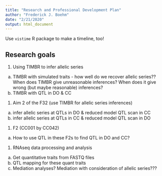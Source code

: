 ```yaml
---
title: "Research and Professional Development Plan"
author: "Frederick J. Boehm"
date: "2/21/2020"
output: html_document
---
```



Use `vistime` R package to make a timeline, too!

## Research goals

1. Using TIMBR to infer allelic series
  a. TIMBR with simulated traits - how well do we recover allelic series?? When does TIMBR give unreasonable inferences? When does it give wrong (but maybe reasonable) inferences? 
  a. TIMBR with QTL in DO & CC  
1. Aim 2 of the F32 (use TIMBR for allelic series inferences)
  a. infer allelic series at QTLs in DO & reduced model QTL scan in CC
  a. infer allelic series at QTLs in CC & reduced model QTL scan in DO
  
1. F2 (CC001 by CC042)
  a. How to use QTL in these F2s to find QTL in DO and CC?

1. RNAseq data processing and analysis
  a. Get quantitative traits from FASTQ files
  a. QTL mapping for these quant traits
  a. Mediation analyses? Mediation with consideration of allelic series???
  

  
  
  
  
  